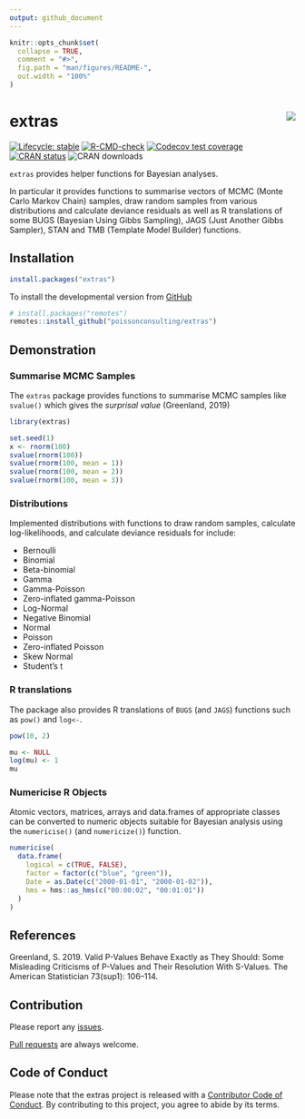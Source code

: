 ```yaml
---
output: github_document
---
```


<!-- README.md is generated from README.Rmd. Please edit that file -->

```r
knitr::opts_chunk$set(
  collapse = TRUE,
  comment = "#>",
  fig.path = "man/figures/README-",
  out.width = "100%"
)
```

# extras <img src="man/figures/logo.png" align="right" />

<!-- badges: start -->
[![Lifecycle: stable](https://img.shields.io/badge/lifecycle-stable-brightgreen.svg)](https://lifecycle.r-lib.org/articles/stages.html#stable)
[![R-CMD-check](https://github.com/poissonconsulting/extras/actions/workflows/R-CMD-check.yaml/badge.svg)](https://github.com/poissonconsulting/extras/actions/workflows/R-CMD-check.yaml)
[![Codecov test coverage](https://codecov.io/gh/poissonconsulting/extras/branch/master/graph/badge.svg)](https://app.codecov.io/gh/poissonconsulting/extras?branch=master)
[![CRAN status](https://www.r-pkg.org/badges/version/extras)](https://cran.r-project.org/package=extras)
![CRAN downloads](https://cranlogs.r-pkg.org/badges/extras)
<!-- badges: end -->

`extras` provides helper functions for Bayesian analyses.

In particular it provides functions to summarise 
vectors of MCMC (Monte Carlo Markov Chain) samples, 
draw random samples from various distributions and 
calculate deviance residuals as well as R translations of some
BUGS (Bayesian Using Gibbs Sampling), JAGS (Just Another Gibbs
Sampler), STAN and TMB (Template Model Builder) functions.

## Installation

<!-- To install the latest release from [CRAN](https://cran.r-project.org) -->
```r
install.packages("extras")
```

To install the developmental version from [GitHub](https://github.com/poissonconsulting/extras)
```r
# install.packages("remotes")
remotes::install_github("poissonconsulting/extras")
```

## Demonstration

### Summarise MCMC Samples

The `extras` package provides functions to summarise MCMC samples like `svalue()` which gives the *surprisal value* (Greenland, 2019)

```r
library(extras)

set.seed(1)
x <- rnorm(100)
svalue(rnorm(100))
svalue(rnorm(100, mean = 1))
svalue(rnorm(100, mean = 2))
svalue(rnorm(100, mean = 3))
```

### Distributions

Implemented distributions with functions to draw random samples, calculate log-likelihoods, and calculate deviance residuals for include:

- Bernoulli
- Binomial
- Beta-binomial
- Gamma
- Gamma-Poisson
- Zero-inflated gamma-Poisson
- Log-Normal
- Negative Binomial
- Normal
- Poisson
- Zero-inflated Poisson
- Skew Normal
- Student's t

### R translations

The package also provides R translations of `BUGS` (and `JAGS`) functions such as `pow()` and `log<-`.

```r
pow(10, 2)

mu <- NULL
log(mu) <- 1
mu
```

### Numericise R Objects

Atomic vectors, matrices, arrays and data.frames of appropriate classes can be converted to numeric objects suitable for Bayesian analysis using the `numericise()` (and `numericize()`) function.

```r
numericise(
  data.frame(
    logical = c(TRUE, FALSE),
    factor = factor(c("blue", "green")),
    Date = as.Date(c("2000-01-01", "2000-01-02")),
    hms = hms::as_hms(c("00:00:02", "00:01:01"))
  )
)
```

## References

Greenland, S. 2019. Valid P-Values Behave Exactly as They Should: Some Misleading Criticisms of P-Values and Their Resolution With S-Values. The American Statistician 73(sup1): 106–114.

## Contribution

Please report any [issues](https://github.com/poissonconsulting/extras/issues).

[Pull requests](https://github.com/poissonconsulting/extras/pulls) are always welcome.

## Code of Conduct

Please note that the extras project is released with a [Contributor Code of Conduct](https://contributor-covenant.org/version/2/0/CODE_OF_CONDUCT.html). 
By contributing to this project, you agree to abide by its terms.

